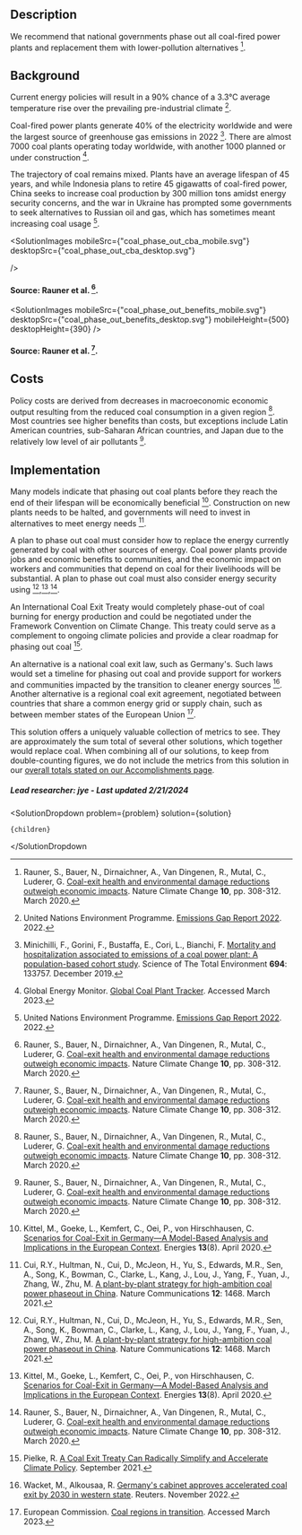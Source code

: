 


## Description

We recommend that national governments phase out all coal-fired power plants and replacement them with lower-pollution alternatives [^"1"].

## Background

Current energy policies will result in a 90% chance of a 3.3°C average temperature rise over the prevailing pre-industrial climate [^"6"].

Coal-fired power plants generate 40% of the electricity worldwide and were the largest source of greenhouse gas emissions in 2022 [^"4"]. There are almost 7000 coal plants operating today worldwide, with another 1000 planned or under construction [^"7"].

The trajectory of coal remains mixed. Plants have an average lifespan of 45 years, and while Indonesia plans to retire 45 gigawatts of coal-fired power, China seeks to increase coal production by 300 million tons amidst energy security concerns, and the war in Ukraine has prompted some governments to seek alternatives to Russian oil and gas, which has sometimes meant increasing coal usage [^"6"].

<SolutionImages
 mobileSrc={"coal_phase_out_cba_mobile.svg"}
 desktopSrc={"coal_phase_out_cba_desktop.svg"}

/>

#### Source: Rauner et al. [^"1"].

<SolutionImages
  mobileSrc={"coal_phase_out_benefits_mobile.svg"}
  desktopSrc={"coal_phase_out_benefits_desktop.svg"}
  mobileHeight={500}
  desktopHeight={390}
/>
#### Source: Rauner et al. [^"1"].

## Costs

Policy costs are derived from decreases in macroeconomic economic output resulting from the reduced coal consumption in a given region [^"1"]. Most countries see higher benefits than costs, but exceptions include Latin American countries, sub-Saharan African countries, and Japan due to the relatively low level of air pollutants [^"1"].

## Implementation

Many models indicate that phasing out coal plants before they reach the end of their lifespan will be economically beneficial [^"9"]. Construction on new plants needs to be halted, and governments will need to invest in alternatives to meet energy needs [^"10"].

A plan to phase out coal must consider how to replace the energy currently generated by coal with other sources of energy. Coal power plants provide jobs and economic benefits to communities, and the economic impact on workers and communities that depend on coal for their livelihoods will be substantial. A plan to phase out coal must also consider energy security using [^"10"],[^"9"],[^"1"].

An International Coal Exit Treaty would completely phase-out of coal burning for energy production and could be negotiated under the Framework Convention on Climate Change. This treaty could serve as a complement to ongoing climate policies and provide a clear roadmap for phasing out coal [^"11"].

An alternative is a national coal exit law, such as Germany's. Such laws would set a timeline for phasing out coal and provide support for workers and communities impacted by the transition to cleaner energy sources [^"13"]. Another alternative is a regional coal exit agreement, negotiated between countries that share a common energy grid or supply chain, such as between member states of the European Union [^"12"].

This solution offers a uniquely valuable collection of metrics to see. They are approximately the sum total of several other solutions, which together would replace coal. When combining all of our solutions, to keep from double-counting figures, we do not include the metrics from this solution in our [overall totals stated on our Accomplishments page](/accomplishments#metrics).

##### Lead researcher: jye - Last updated 2/21/2024

[^"1"]: Rauner, S., Bauer, N., Dirnaichner, A., Van Dingenen, R., Mutal, C., Luderer, G. [Coal-exit health and environmental damage reductions outweigh economic impacts](http://dx.doi.org/10.1038/s41558-020-0728-x). Nature Climate Change <b>10</b>, pp. 308-312. March 2020.
[^"2"]: [The Great Carbon Arbitrage](https://greatcarbonarbitrage.com/index.html). . Accessed March 2023.
[^"3"]: International Energy Agency. [Global Energy Review: CO2 Emissions in 2021](https://www.iea.org/reports/global-energy-review-co2-emissions-in-2021-2). Accessed March 2023.
[^"4"]: Minichilli, F., Gorini, F., Bustaffa, E., Cori, L., Bianchi, F. [Mortality and hospitalization associated to emissions of a coal power plant: A population-based cohort study](http://dx.doi.org/10.1016/j.scitotenv.2019.133757). Science of The Total Environment <b>694</b>: 133757. December 2019.
[^"5"]: International Energy Agency. [CO2 Emissions in 2022](https://www.iea.org/reports/co2-emissions-in-2022). Accessed March 2023.
[^"6"]: United Nations Environment Programme. [Emissions Gap Report 2022](https://www.unep.org/resources/emissions-gap-report-2022). 2022.
[^"7"]: Global Energy Monitor. [Global Coal Plant Tracker](https://globalenergymonitor.org/projects/global-coal-plant-tracker/). Accessed March 2023.
[^"8"]: Fernandes et al. Toxic Effects of Mercury on the Cardiovascular and Central Nervous Systems. Journal of Biomedicine and Biotechnology [Internet]. 2012;2012:1–11. Available from: http://dx.doi.org/10.1155/2012/949048 [Toxic Effects of Mercury on the Cardiovascular and Central Nervous Systems](http://dx.doi.org/10.1155/2012/949048). Journal of Biomedicine and Biotechnology. 2012.
[^"9"]: Kittel, M., Goeke, L., Kemfert, C., Oei, P., von Hirschhausen, C. [Scenarios for Coal-Exit in Germany—A Model-Based Analysis and Implications in the European Context](https://www.mdpi.com/1996-1073/13/8/2041). Energies <b>13</b>(8). April 2020.
[^"10"]: Cui, R.Y., Hultman, N., Cui, D., McJeon, H., Yu, S., Edwards, M.R., Sen, A., Song, K., Bowman, C., Clarke, L., Kang, J., Lou, J., Yang, F., Yuan, J., Zhang, W., Zhu, M. [A plant-by-plant strategy for high-ambition coal power phaseout in China](http://dx.doi.org/10.1038/s41467-021-21786-0). Nature Communications <b>12</b>: 1468. March 2021.
[^"11"]: Pielke, R. [A Coal Exit Treaty Can Radically Simplify and Accelerate Climate Policy](https://rogerpielkejr.substack.com/p/a-coal-exit-treaty-can-radically). September 2021.
[^"12"]: European Commission. [Coal regions in transition](https://energy.ec.europa.eu/topics/oil-gas-and-coal/eu-coal-regions/coal-regions-transition_en). Accessed March 2023.
[^"13"]: Wacket, M., Alkousaa, R. [Germany's cabinet approves accelerated coal exit by 2030 in western state](https://www.reuters.com/business/energy/germanys-cabinet-approves-accelerated-coal-exit-by-2030-western-state-2022-11-02/). Reuters. November 2022.
[^"14"]: [Coal and Water Pollution | Union of Concerned Scientists](https://www.ucsusa.org/resources/coal-and-water-pollution)

  <SolutionDropdown 
    problem={problem} 
    solution={solution}
  >
    {children}
  </SolutionDropdown

>
